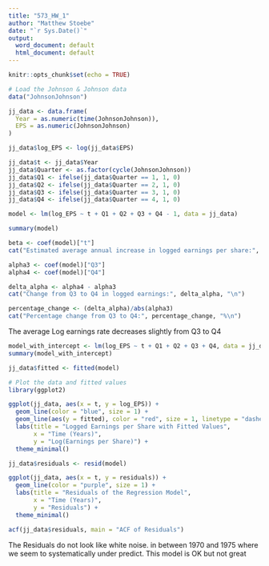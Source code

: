 ```yaml
---
title: "573_HW_1"
author: "Matthew Stoebe"
date: "`r Sys.Date()`"
output:
  word_document: default
  html_document: default
---
```


```r
knitr::opts_chunk$set(echo = TRUE)
```


```r

# Load the Johnson & Johnson data
data("JohnsonJohnson")

jj_data <- data.frame(
  Year = as.numeric(time(JohnsonJohnson)),
  EPS = as.numeric(JohnsonJohnson)
)

jj_data$log_EPS <- log(jj_data$EPS)

jj_data$t <- jj_data$Year
jj_data$Quarter <- as.factor(cycle(JohnsonJohnson))
jj_data$Q1 <- ifelse(jj_data$Quarter == 1, 1, 0)
jj_data$Q2 <- ifelse(jj_data$Quarter == 2, 1, 0)
jj_data$Q3 <- ifelse(jj_data$Quarter == 3, 1, 0)
jj_data$Q4 <- ifelse(jj_data$Quarter == 4, 1, 0)

model <- lm(log_EPS ~ t + Q1 + Q2 + Q3 + Q4 - 1, data = jj_data)

summary(model)
```
```r

beta <- coef(model)["t"]
cat("Estimated average annual increase in logged earnings per share:", beta, "\n")

```

```r
alpha3 <- coef(model)["Q3"]
alpha4 <- coef(model)["Q4"]

delta_alpha <- alpha4 - alpha3
cat("Change from Q3 to Q4 in logged earnings:", delta_alpha, "\n")

percentage_change <- (delta_alpha)/abs(alpha3)
cat("Percentage change from Q3 to Q4:", percentage_change, "%\n")

```
The average Log earnings rate decreases slightly from Q3 to Q4

```r
model_with_intercept <- lm(log_EPS ~ t + Q1 + Q2 + Q3 + Q4, data = jj_data)
summary(model_with_intercept)

```

```r
jj_data$fitted <- fitted(model)

# Plot the data and fitted values
library(ggplot2)

ggplot(jj_data, aes(x = t, y = log_EPS)) +
  geom_line(color = "blue", size = 1) +
  geom_line(aes(y = fitted), color = "red", size = 1, linetype = "dashed") +
  labs(title = "Logged Earnings per Share with Fitted Values",
       x = "Time (Years)",
       y = "Log(Earnings per Share)") +
  theme_minimal()

jj_data$residuals <- resid(model)

ggplot(jj_data, aes(x = t, y = residuals)) +
  geom_line(color = "purple", size = 1) +
  labs(title = "Residuals of the Regression Model",
       x = "Time (Years)",
       y = "Residuals") +
  theme_minimal()

acf(jj_data$residuals, main = "ACF of Residuals")
```
The Residuals do not look like white noise. in between 1970 and 1975 where we seem to systematically under predict. This model is OK but not great

